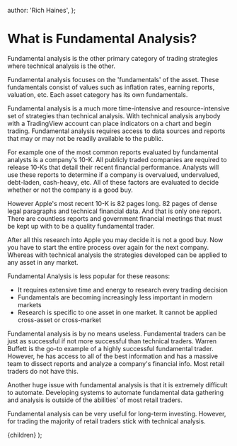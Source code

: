 
  author: 'Rich Haines',
};

# What is Fundamental Analysis?

Fundamental analysis is the other primary category of trading strategies where technical analysis is the other.

Fundamental analysis focuses on the 'fundamentals' of the asset. These fundamentals consist of values such as inflation rates,
earning reports, valuation, etc. Each asset category has its own fundamentals.

Fundamental analysis is a much more time-intensive and resource-intensive set of strategies than technical analysis. With technical
analysis anybody with a TradingView account can place indicators on a chart and begin trading. Fundamental analysis requires
access to data sources and reports that may or may not be readily available to the public.

For example one of the most common reports evaluated by fundamental analysts is a company's 10-K. All publicly traded companies
are required to release 10-Ks that detail their recent financial performance. Analysts will use these reports to determine
if a company is overvalued, undervalued, debt-laden, cash-heavy, etc. All of these factors are evaluated to decide whether or
not the company is a good buy.

However Apple's most recent 10-K is 82 pages long. 82 pages of dense legal paragraphs and technical financial data. And that
is only one report. There are countless reports and government financial meetings that must be kept up with to be a quality
fundamental trader.

After all this research into Apple you may decide it is not a good buy. Now you have to start the entire process over again
for the next company. Whereas with technical analysis the strategies developed can be applied to any asset in any market.

Fundamental Analysis is less popular for these reasons:

- It requires extensive time and energy to research every trading decision
- Fundamentals are becoming increasingly less important in modern markets
- Research is specific to one asset in one market. It cannot be applied cross-asset or cross-market

Fundamental analysis is by no means useless. Fundamental traders can be just as successful if not more successful than
technical traders. Warren Buffett is the go-to example of a highly successful fundamental trader. However, he has access
to all of the best information and has a massive team to dissect reports and analyze a company's financial info. Most
retail traders do not have this.

Another huge issue with fundamental analysis is that it is extremely difficult to automate. Developing systems to automate
fundamental data gathering and analysis is outside of the abilities' of most retail traders.

Fundamental analysis can be very useful for long-term investing. However, for trading the majority of retail traders
stick with technical analysis.

  <LessonLayout meta={meta}>{children}</LessonLayout>
);
